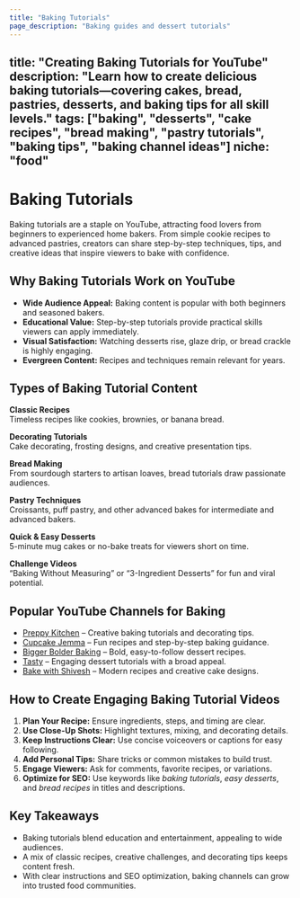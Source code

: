 ```yaml
---
title: "Baking Tutorials"
page_description: "Baking guides and dessert tutorials"
---
```


title: "Creating Baking Tutorials for YouTube"
description: "Learn how to create delicious baking tutorials—covering cakes, bread, pastries, desserts, and baking tips for all skill levels."
tags: ["baking", "desserts", "cake recipes", "bread making", "pastry tutorials", "baking tips", "baking channel ideas"]
niche: "food"
---

# Baking Tutorials

Baking tutorials are a staple on YouTube, attracting food lovers from beginners to experienced home bakers. From simple cookie recipes to advanced pastries, creators can share step-by-step techniques, tips, and creative ideas that inspire viewers to bake with confidence.

## Why Baking Tutorials Work on YouTube

- **Wide Audience Appeal:** Baking content is popular with both beginners and seasoned bakers.  
- **Educational Value:** Step-by-step tutorials provide practical skills viewers can apply immediately.  
- **Visual Satisfaction:** Watching desserts rise, glaze drip, or bread crackle is highly engaging.  
- **Evergreen Content:** Recipes and techniques remain relevant for years.  

## Types of Baking Tutorial Content

**Classic Recipes**  
Timeless recipes like cookies, brownies, or banana bread.  

**Decorating Tutorials**  
Cake decorating, frosting designs, and creative presentation tips.  

**Bread Making**  
From sourdough starters to artisan loaves, bread tutorials draw passionate audiences.  

**Pastry Techniques**  
Croissants, puff pastry, and other advanced bakes for intermediate and advanced bakers.  

**Quick & Easy Desserts**  
5-minute mug cakes or no-bake treats for viewers short on time.  

**Challenge Videos**  
“Baking Without Measuring” or “3-Ingredient Desserts” for fun and viral potential.  

## Popular YouTube Channels for Baking

- [Preppy Kitchen](https://www.youtube.com/@PreppyKitchen) – Creative baking tutorials and decorating tips.  
- [Cupcake Jemma](https://www.youtube.com/@CupcakeJemma) – Fun recipes and step-by-step baking guidance.  
- [Bigger Bolder Baking](https://www.youtube.com/@BiggerBolderBaking) – Bold, easy-to-follow dessert recipes.  
- [Tasty](https://www.youtube.com/@Tasty) – Engaging dessert tutorials with a broad appeal.  
- [Bake with Shivesh](https://www.youtube.com/@BakeWithShivesh) – Modern recipes and creative cake designs.  

## How to Create Engaging Baking Tutorial Videos

1. **Plan Your Recipe:** Ensure ingredients, steps, and timing are clear.  
2. **Use Close-Up Shots:** Highlight textures, mixing, and decorating details.  
3. **Keep Instructions Clear:** Use concise voiceovers or captions for easy following.  
4. **Add Personal Tips:** Share tricks or common mistakes to build trust.  
5. **Engage Viewers:** Ask for comments, favorite recipes, or variations.  
6. **Optimize for SEO:** Use keywords like *baking tutorials*, *easy desserts*, and *bread recipes* in titles and descriptions.  

## Key Takeaways

- Baking tutorials blend education and entertainment, appealing to wide audiences.  
- A mix of classic recipes, creative challenges, and decorating tips keeps content fresh.  
- With clear instructions and SEO optimization, baking channels can grow into trusted food communities.  
